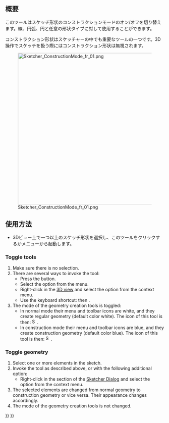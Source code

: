 <languages/>

{{Docnav
|[[Sketcher_CreatePeriodicBSplineByInterpolation|Periodic B-spline by knots]]
|[[Sketcher_Dimension|Dimension]]
|[[Sketcher_Workbench|Sketcher]]
|IconL=Sketcher_CreatePeriodicBSplineByInterpolation.svg
|IconR=Sketcher_Dimension.svg
|IconC=Workbench_Sketcher.svg
}}

<div class="mw-translate-fuzzy">
{{GuiCommand/ja
|Name=Sketcher_ToggleConstruction
|Name/ja=Sketcher_ToggleConstruction
|Workbenches=[[Sketcher Workbench/ja|スケッチャー]], [[PartDesign Workbench/ja|パートデザイン]]
|MenuLocation=Sketch → Sketcher geometries → Toggle construction line
}}
</div>

<span id="Description"></span>
== 概要 ==

<div class="mw-translate-fuzzy">
このツールはスケッチ形状のコンストラクションモードのオン/オフを切り替えます。線、円弧、円と任意の形状タイプに対して使用することができます。
</div>

<div class="mw-translate-fuzzy">
コンストラクション形状はスケッチャーの中でも重要なツールの一つです。3D操作でスケッチを扱う際にはコンストラクション形状は無視されます。
</div>

[[File:Sketcher_ConstructionMode_fr_01.png|480px]]

<span id="Usage"></span>
<div class="mw-translate-fuzzy">
==使用方法==

* 3Dビュー上で一つ以上のスケッチ形状を選択し、このツールをクリックするかメニューから起動します。

{{clear}}
</div>

===Toggle tools===

# Make sure there is no selection.
# There are several ways to invoke the tool:
#* Press the {{Button|[[Image:Sketcher_ToggleConstruction.svg|16px]] [[Sketcher_ToggleConstruction|Toggle construction geometry]]}} button.
#* Select the {{MenuCommand|Sketcher → Sketcher geometries → [[Image:Sketcher_ToggleConstruction.svg|16px]] Toggle construction geometry}} option from the menu.
#* Right-click in the [[3D_view|3D view]] and select the {{MenuCommand|[[Image:Sketcher_ToggleConstruction.svg|16px]] Toggle construction geometry}} option from the context menu.
#* Use the keyboard shortcut: {{KEY|G}} then {{KEY|N}}.
# The mode of the geometry creation tools is toggled:
#* In normal mode their menu and toolbar icons are white, and they create regular geometry (default color white). The icon of this tool is then: [[Image:Sketcher_ToggleConstruction.svg|16px]].
#* In construction mode their menu and toolbar icons are blue, and they create construction geometry (default color blue). The icon of this tool is then: [[Image:Sketcher_ToggleConstruction_Constr.svg|16px]].

===Toggle geometry===

# Select one or more elements in the sketch.
# Invoke the tool as described above, or with the following additional option:
#* Right-click in the {{MenuCommand|Elements}} section of the [[Sketcher_Dialog|Sketcher Dialog]] and select the {{MenuCommand|[[Image:Sketcher_ToggleConstruction.svg|16px]] Toggle construction geometry}} option from the context menu.
# The selected elements are changed from normal geometry to construction geometry or vice versa. Their appearance changes accordingly.
# The mode of the geometry creation tools is not changed.


<div class="mw-translate-fuzzy">
{{Docnav
|[[Sketcher_CarbonCopy|CarbonCopy]]
|[[Sketcher_ConstrainCoincident|Coincident]]
|[[Sketcher_Workbench|Sketcher]]
|IconL=Sketcher_CarbonCopy.svg
|IconR=Sketcher_ConstrainCoincident.svg
|IconC=Workbench_Sketcher.svg
}}
</div>

{{Sketcher_Tools_navi{{#translation:}}}}
{{Userdocnavi{{#translation:}}}}